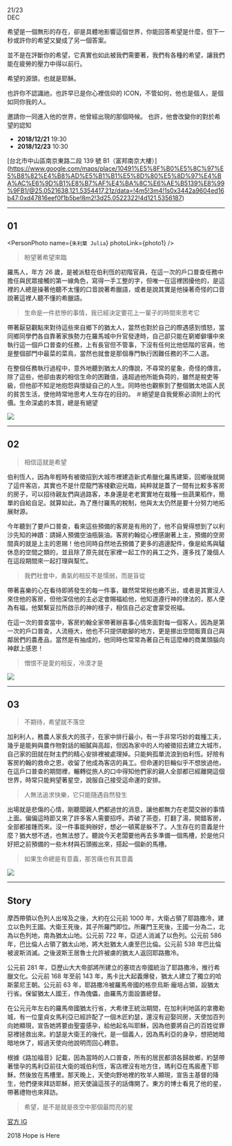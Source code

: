 

<div className="rundownTitle"><p>21/23<br/>DEC</p></div>

希望是一個無形的存在，卻是具體地影響這個世界，你能回答希望是什麼，但下一秒或許你的希望又變成了另一個答案。

並不是在評斷你的希望，它真實也如此被我們需要著，我們有各種的希望，讓我們能在疲勞的壓力中得以前行。

希望的源頭，也就是耶穌。

也許你不認識祂，也許早已是你心裡信仰的 ICON，不管如何，他也是個人，是個如同你我的人。

邀請你一同進入他的世界，他曾經出現的那個時候。
也許，他會改變你的對於希望的認知

- **2018/12/21** 19:30
- **2018/12/23** 10:30

[台北市中山區南京東路二段 139 號 B1（富邦南京大樓）] (https://www.google.com/maps/place/10491%E5%8F%B0%E5%8C%97%E5%B8%82%E4%B8%AD%E5%B1%B1%E5%8D%80%E5%8D%97%E4%BA%AC%E6%9D%B1%E8%B7%AF%E4%BA%8C%E6%AE%B5139%E8%99%9FB1/@25.0521638,121.5354417,21z/data=!4m5!3m4!1s0x3442a9604ed16b47:0xd47816eef0f1b5be!8m2!3d25.0522322!4d121.5356187)

---

## 01

<PersonPhoto name={`朱利葉 Julia`} photoLink={photo1} />

> 盼望著希望來臨

羅馬人，年方 26 歲，是被派駐在伯利恆的初階官員，在這一次的戶口普查任務中擔任與民眾接觸的第一線角色，寫得一手工整的字，但唯一在這裡困擾他的，是這裡的人總是操著他聽不太懂的口音說著希臘語，或者是說其實是他操著奇怪的口音說著這裡人聽不懂的希臘語。

> 生命是一件悲慘的事情，我已經決定要花上一輩子的時間來思考它

帶著厭惡觀點來對待這些來自鄉下的猶太人，當然也對於自己的際遇感到憤怒，當同鄉同學們各自靠著家族勢力在羅馬城中升官發達時，自己卻只能在窮鄉僻壤中來執行這一個戶口普查的任務，上有長官但不管事，下沒有任何比他低階的官員，他是整個部門中最菜的菜鳥，當然也就會是那個專門執行困難任務的不二人選。

在整個任務執行過程中，意外地聽到猶太人的傳說，不尋常的星象，奇怪的傳言。除了這些，他卻由衷的相信生命的困難值，遠超過他所能負荷的，雖然是稅吏等級，但他卻不知足地抱怨與懷疑自己的人生。同時他也觀察到了整個猶太地區人民的貧苦生活，使他時常地思考人生存在的目的。
＃絕望是自我覺察必須附上的代價。生命深處的本質，總是有絕望

<img src={item1} />

---

## 02

<PersonPhoto name="客店約翰 Hotel John" photoLink={photo2} />

> 相信這就是希望

伯利恆人，因為年輕時有被徵招到大城市裡建造新式希臘化羅馬建築，回鄉後就開了這件客店，其實也不是什麼龍門客棧歡迎光臨，純粹就是蓋了一間有比較多客房的房子，可以招待親友們與過路客，本身還是老老實實地在栽種一些蔬果稻作，簡單的自給自足。就算如此，為了應付羅馬的稅制，他與太太仍然是要十分努力地拓展財源。

今年聽到了要戶口普查，看來這些預備的客房是有用的了，他不自覺得想到了以利沙先知的神蹟：請婦人預備空油瓶裝油。客房約翰從心裡感謝著上主，預備的空房間真的就是上主的恩賜！他也同時自然地去預備了更多的週邊配件，像是給馬與驢休息的空間之類的，並且除了原先就在家裡一起工作的員工之外，還多找了幾個人在這段期間來一起打理與幫忙。

> 我們社會中，勇氣的相反不是懦弱，而是盲從

帶著喜樂的心在看待即將發生的每一件事，雖然常常税也繳不出，或者是其實沒人來住他的客房，但他深信他的主必定會賜福給他，他知道遵行神的律法的，那人便為有福，他緊繫妥拉所啟示的神的樣子，相信自己必定會蒙受祝福。

在這一次的普查當中，客房約翰全家帶著辦喜事心情來面對每一個客人，因為是第一次的戶口普查，人流極大，他也不只提供歇腳的地方，更是挪出空間販賣自己與鄰居們的農產品，當然是有抽成的，他同時也常常為著自己有這麼棒的商業頭腦向神獻上感恩！

> 憎恨不是愛的相反，冷漠才是

<img src={item2} />

---

## 03

<PersonPhoto name="猶大 Judah" photoLink={photo3} />

> 不期待，希望就不落空

加利利人，務農人家長大的孩子，在家中排行最小，有一手非常巧妙的栽種工夫，幾乎是能夠與農作物對話的細膩與高超，但因為家中的人均被徵招去建立大城市，自己家的田就在財主們的精心安排裡被處理掉。只能夠孤單流浪到伯利恆。好險有客房約翰的救命之恩，收留了他成為客店的員工。但命運的巨輪似乎不想放過他，在這戶口普查的期間裡，輾轉從旅人的口中得知他們家的親人全部都已經離開這個世界，時常只能夠望著星空，說服自己接受這命運的安排。

> 人無法追求快樂，它只能隨遇自然發生

出場就是悲傷的心情，剛聽聞親人們都過世的消息，讓他都無力在老闆交辦的事情上面。偏偏這時節又來了許多客人需要招呼。弄破了茶壺，打翻了湯，開錯客房，全部都接踵而來。沒一件事能夠辦好，想必一頓罵是躲不了。人生存在的意義是什麼？猶大想不透，也無法想了。聽說今天老闆要他再去多準備一個馬槽，於是他只好把之前預備的一些木材與石頭搬出來，搭起一個新的馬槽。

> 如果生命總是有意義，那苦痛也有其意義

<img src={item3} />

---

## Story

摩西帶領以色列人出埃及之後，大約在公元前 1000 年，大衛占領了耶路撒冷，建立以色列王國。大衛王死後，其子所羅門即位。所羅門王死後，王國一分為二，北為以色列地，南為猶太山地。公元前 722 年，亞述人消滅了以色列。公元前 586 年，巴比倫人占領了猶太山地，將大批猶太人虜至巴比倫。公元前 538 年巴比倫被波斯消滅。之後波斯王居魯士允許被虜的猶太人返回耶路撒冷。

公元前 281 年，亞歷山大大帝部將所建立的塞琉古帝國統治了耶路撒冷，推行希臘文化。公元前 168 年至前 143 年，馬卡比大起義爆發，猶太人建立了獨立的哈斯蒙尼王朝。公元前 63 年，耶路撒冷被羅馬帝國的格奈烏斯·龐培占領，設猶太行省。保留猶太人國王，作為傀儡，由羅馬方面設置總督。

在公元元年左右的羅馬帝國猶太行省，大希律王統治期間，在加利利地區的拿撒勒城，有一位童貞女馬利亞已經許配了一個木匠約瑟，還沒有迎娶同房，天使加百列向她顯現，宣告她將要由聖靈感孕，給他起名叫耶穌，因為他要將自己的百姓從罪惡裡拯救出來。約瑟是大衛王的後代，是一個義人，因為馬利亞的身孕，想把她暗暗地休了，經過天使向他說明而回心轉意。

根據《路加福音》記載，因為當時的人口普查，所有的居民都須各歸故鄉，約瑟帶著懷孕的馬利亞前往大衛的城伯利恆，客店裡沒有地方住，瑪利亞在馬廄產下耶穌，然後放在馬槽里。那天晚上，天使向野地裡的牧羊人顯現，宣告主基督的降生，他們便來拜訪耶穌，把天使論這孩子的話傳開了。東方的博士看見了他的星，帶著禮物也來拜訪。

> 希望，是不是就是夜空中那個最閃亮的星

[官方 IG](https://www.instagram.com/hopeishere2018/)

2018 Hope is Here
